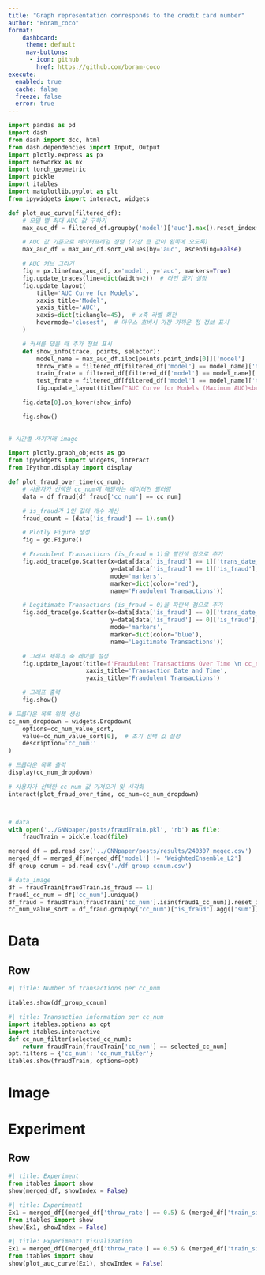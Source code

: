 ```yaml
---
title: "Graph representation corresponds to the credit card number"
author: "Boram_coco"
format: 
    dashboard:
     theme: default
     nav-buttons:
      - icon: github
        href: https://github.com/boram-coco
execute: 
  enabled: true
  cache: false
  freeze: false
  error: true
---
```


```python
import pandas as pd
import dash
from dash import dcc, html
from dash.dependencies import Input, Output
import plotly.express as px
import networkx as nx
import torch_geometric
import pickle
import itables
import matplotlib.pyplot as plt
from ipywidgets import interact, widgets

def plot_auc_curve(filtered_df):
    # 모델 별 최대 AUC 값 구하기
    max_auc_df = filtered_df.groupby('model')['auc'].max().reset_index()

    # AUC 값 기준으로 데이터프레임 정렬 (가장 큰 값이 왼쪽에 오도록)
    max_auc_df = max_auc_df.sort_values(by='auc', ascending=False)

    # AUC 커브 그리기
    fig = px.line(max_auc_df, x='model', y='auc', markers=True)
    fig.update_traces(line=dict(width=2))  # 라인 굵기 설정
    fig.update_layout(
        title='AUC Curve for Models',
        xaxis_title='Model',
        yaxis_title='AUC',
        xaxis=dict(tickangle=45),  # x축 라벨 회전
        hovermode='closest',  # 마우스 호버시 가장 가까운 점 정보 표시
    )

    # 커서를 댔을 때 추가 정보 표시
    def show_info(trace, points, selector):
        model_name = max_auc_df.iloc[points.point_inds[0]]['model']
        throw_rate = filtered_df[filtered_df['model'] == model_name]['throw_rate'].iloc[0]
        train_frate = filtered_df[filtered_df['model'] == model_name]['train_frate'].iloc[0]
        test_frate = filtered_df[filtered_df['model'] == model_name]['test_frate'].iloc[0]
        fig.update_layout(title=f"AUC Curve for Models (Maximum AUC)<br>Model: {model_name}<br>Throw Rate: {throw_rate}<br>Train FRATE: {train_frate}<br>Test FRATE: {test_frate}")

    fig.data[0].on_hover(show_info)

    fig.show()
 
 
# 시간별 사기거래 image

import plotly.graph_objects as go
from ipywidgets import widgets, interact
from IPython.display import display

def plot_fraud_over_time(cc_num):
    # 사용자가 선택한 cc_num에 해당하는 데이터만 필터링
    data = df_fraud[df_fraud['cc_num'] == cc_num]

    # is_fraud가 1인 값의 개수 계산
    fraud_count = (data['is_fraud'] == 1).sum()

    # Plotly Figure 생성
    fig = go.Figure()

    # Fraudulent Transactions (is_fraud = 1)을 빨간색 점으로 추가
    fig.add_trace(go.Scatter(x=data[data['is_fraud'] == 1]['trans_date_trans_time'], 
                             y=data[data['is_fraud'] == 1]['is_fraud'], 
                             mode='markers', 
                             marker=dict(color='red'),
                             name='Fraudulent Transactions'))

    # Legitimate Transactions (is_fraud = 0)을 파란색 점으로 추가
    fig.add_trace(go.Scatter(x=data[data['is_fraud'] == 0]['trans_date_trans_time'], 
                             y=data[data['is_fraud'] == 0]['is_fraud'], 
                             mode='markers', 
                             marker=dict(color='blue'),
                             name='Legitimate Transactions'))

    # 그래프 제목과 축 레이블 설정
    fig.update_layout(title=f'Fraudulent Transactions Over Time \n cc_num: {cc_num}\n Fraudulent Count: {fraud_count}',
                      xaxis_title='Transaction Date and Time',
                      yaxis_title='Fraudulent Transactions')

    # 그래프 출력
    fig.show()

# 드롭다운 목록 위젯 생성
cc_num_dropdown = widgets.Dropdown(
    options=cc_num_value_sort,
    value=cc_num_value_sort[0],  # 초기 선택 값 설정
    description='cc_num:'
)

# 드롭다운 목록 출력
display(cc_num_dropdown)

# 사용자가 선택한 cc_num 값 가져오기 및 시각화
interact(plot_fraud_over_time, cc_num=cc_num_dropdown)



# data
with open('../GNNpaper/posts/fraudTrain.pkl', 'rb') as file:
    fraudTrain = pickle.load(file)    

merged_df = pd.read_csv('../GNNpaper/posts/results/240307_meged.csv')
merged_df = merged_df[merged_df['model'] != 'WeightedEnsemble_L2']
df_group_ccnum = pd.read_csv('./df_group_ccnum.csv')

# data_image
df = fraudTrain[fraudTrain.is_fraud == 1]
fraud1_cc_num = df['cc_num'].unique()
df_fraud = fraudTrain[fraudTrain['cc_num'].isin(fraud1_cc_num)].reset_index()
cc_num_value_sort = df_fraud.groupby("cc_num")["is_fraud"].agg(['sum']).reset_index().sort_values(by='sum',ascending=False)['cc_num'].tolist()


```


# Data {orientation="columns" scrolling="true"}

## Row {.tabset}



```python
#| title: Number of transactions per cc_num

itables.show(df_group_ccnum)

```


```python
#| title: Transaction information per cc_num
import itables.options as opt
import itables.interactive
def cc_num_filter(selected_cc_num):
    return fraudTrain[fraudTrain['cc_num'] == selected_cc_num]
opt.filters = {'cc_num': 'cc_num_filter'}
itables.show(fraudTrain, options=opt)

```

# Image




# Experiment

## Row {.tabset}

```python
#| title: Experiment
from itables import show
show(merged_df, showIndex = False)
```


```python
#| title: Experiment1
Ex1 = merged_df[(merged_df['throw_rate'] == 0.5) & (merged_df['train_size'] == 9009)]
from itables import show
show(Ex1, showIndex = False)
```

```python
#| title: Experiment1 Visualization
Ex1 = merged_df[(merged_df['throw_rate'] == 0.5) & (merged_df['train_size'] == 9009)]
from itables import show
show(plot_auc_curve(Ex1), showIndex = False)
```